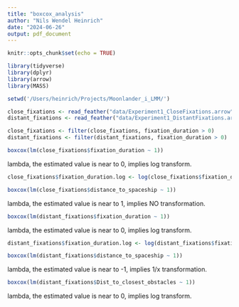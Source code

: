 ```yaml
---
title: "boxcox_analysis"
author: "Nils Wendel Heinrich"
date: "2024-06-26"
output: pdf_document
---
```


```r
knitr::opts_chunk$set(echo = TRUE)
```

```r
library(tidyverse)
library(dplyr)
library(arrow)
library(MASS)

```

```r

setwd('/Users/heinrich/Projects/Moonlander_i_LMM/')

close_fixations <- read_feather("data/Experiment1_CloseFixations.arrow")
distant_fixations <- read_feather("data/Experiment1_DistantFixations.arrow")

close_fixations <- filter(close_fixations, fixation_duration > 0)
distant_fixations <- filter(distant_fixations, fixation_duration > 0)

```

```r

boxcox(lm(close_fixations$fixation_duration ~ 1))

```
lambda, the estimated value is near to 0, implies log transform.
```r

close_fixations$fixation_duration.log <- log(close_fixations$fixation_duration)

```


```r

boxcox(lm(close_fixations$distance_to_spaceship ~ 1))

```
lambda, the estimated value is near to 1, implies NO transformation.

```r

boxcox(lm(distant_fixations$fixation_duration ~ 1))

```
lambda, the estimated value is near to 0, implies log transform.
```r

distant_fixations$fixation_duration.log <- log(distant_fixations$fixation_duration)

```

```r

boxcox(lm(distant_fixations$distance_to_spaceship ~ 1))

```
lambda, the estimated value is near to -1, implies 1/x transformation.

```r

boxcox(lm(distant_fixations$Dist_to_closest_obstacles ~ 1))

```
lambda, the estimated value is near to 0, implies log transform.




